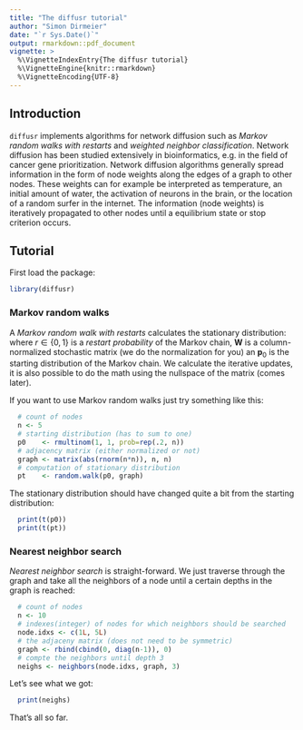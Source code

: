 ```yaml
---
title: "The diffusr tutorial"
author: "Simon Dirmeier"
date: "`r Sys.Date()`"
output: rmarkdown::pdf_document
vignette: >
  %\VignetteIndexEntry{The diffusr tutorial}
  %\VignetteEngine{knitr::rmarkdown}
  %\VignetteEncoding{UTF-8}
---
```

## Introduction

`diffusr` implements algorithms for network diffusion such as *Markov random walks with restarts* and *weighted neighbor classification*. Network diffusion has been studied extensively in bioinformatics, e.g. in the field of cancer gene prioritization. Network diffusion algorithms generally spread information in the form of node weights along the edges of a graph to other nodes. These weights can for example be interpreted as temperature, an initial amount of water, the activation of neurons in the brain, or the location of a random surfer in the internet. The information (node weights) is iteratively propagated to other nodes until a equilibrium state or stop criterion occurs.

## Tutorial

First load the package:

```r
library(diffusr)
```

### Markov random walks

A *Markov random walk with restarts* calculates the stationary distribution:
\begin{equation}
\mathbf{p}_{t+1} = (1 - r) \mathbf{W}  \mathbf{p}_t + r \mathbf{p}_0,
\end{equation}
where $r \in \{0,1 \}$ is a *restart probability* of the Markov chain, $\mathbf{W}$ is a column-normalized stochastic matrix (we do the normalization for you) an $\mathbf{p}_0$ is the starting distribution of the Markov chain. We calculate the iterative updates, it is also possible to do the math using the nullspace of the matrix (comes later).

If you want to use Markov random walks just try something like this:

```r
  # count of nodes
  n <- 5
  # starting distribution (has to sum to one)
  p0    <- rmultinom(1, 1, prob=rep(.2, n))
  # adjacency matrix (either normalized or not)
  graph <- matrix(abs(rnorm(n*n)), n, n)
  # computation of stationary distribution
  pt    <- random.walk(p0, graph)
```
 
The stationary distribution should have changed quite a bit from the starting distribution:

```r
  print(t(p0))
  print(t(pt))
```

### Nearest neighbor search

*Nearest neighbor search* is straight-forward. We just traverse through the graph and take all the neighbors of a node until a certain depths in the graph is reached:

```r
  # count of nodes
  n <- 10
  # indexes(integer) of nodes for which neighbors should be searched 
  node.idxs <- c(1L, 5L)
  # the adjaceny matrix (does not need to be symmetric)
  graph <- rbind(cbind(0, diag(n-1)), 0)
  # compte the neighbors until depth 3
  neighs <- neighbors(node.idxs, graph, 3)
```

Let's see what we got:

```r
  print(neighs)
```


That's all so far.
